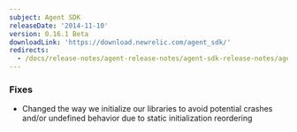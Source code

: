```yaml
---
subject: Agent SDK
releaseDate: '2014-11-10'
version: 0.16.1 Beta
downloadLink: 'https://download.newrelic.com/agent_sdk/'
redirects:
  - /docs/release-notes/agent-release-notes/agent-sdk-release-notes/agent-sdk-0164
---
```


### Fixes

* Changed the way we initialize our libraries to avoid potential crashes and/or undefined behavior due to static initialization reordering
